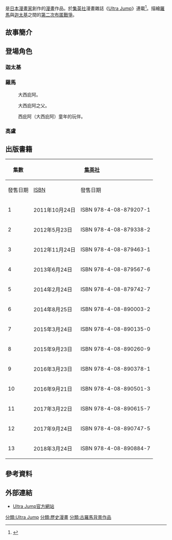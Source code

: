 {{expand|time=2016-07-06T14:00:49+00:00}}
{{Infobox animanga/Headerofja
|標題 = 軍神榮耀 ─西庇阿與漢尼拔─
|圖像 = 
|尺寸 = 
|說明 = 
|日文名稱 = アド・アストラ -スキピオとハンニバル-
|英文名稱 = Ad Astra - Scipio to Hannibal -
|假名 = 
|羅馬字 = 
|類型 = [[青年漫畫|青年漫畫]]、[[歷史漫畫|歷史漫畫]]
}}
{{Infobox animanga/Manga
|標題 = 
|作者 = {{lang|ja|カガノミハチ}}
|作畫 = 
|出版社 = {{flagicon|Japan}} [[集英社|集英社]]<br/>{{Flagicon|TWN}} [[青文出版社|青文出版社]]
|連載雜誌 = [[Ultra_Jump|Ultra Jump]]
|label = Young Jump Comics Ultra
|網路 = 
|開始日 = 2011年3月
|結束日 = 2018年1月
|開始 = 2011年4月号
|結束 = 2018年2月号
|冊數 = 全13冊
|話數 = 
|其他 = 
}}
{{Infobox animanga/Footerofja}}

{{日本作品|'''軍神榮耀 ─西庇阿與漢尼拔─'''|アド・アストラ -スキピオとハンニバル-}}是[[日本漫畫家|日本漫畫家]]{{lang|ja|カガノミハチ}}創作的[[日本漫畫|漫畫]]作品。於[[集英社|集英社]]漫畫雜誌《[[Ultra_Jump|Ultra Jump]]》連載<ref>{{cite web|script-title=ja:「アド・アストラ」4巻は集英社初のデジタル版同時発売|url=http://natalie.mu/comic/news/92526|website=[[Natalie_(網站)|Natalie]]|accessdate=2016年7月6日|language=ja|date=2013年6月11日|archive-date=2016年8月15日|archive-url=https://web.archive.org/web/20160815001620/http://natalie.mu/comic/news/92526|dead-url=no}}</ref>。描繪[[羅馬共和國|羅馬]]與[[迦太基|迦太基]]之間的[[第二次布匿戰爭|第二次布匿戰爭]]。

== 故事簡介 ==

== 登場角色 ==
=== 迦太基 ===
; {{nihongo|[[漢尼拔·巴卡|漢尼拔·巴卡]]|ハンニバル・バルカ}}

; {{nihongo|[[哈米爾卡·巴卡|哈米爾卡·巴卡]]|ハミルカル・バルカ}}

; {{nihongo|席雷諾斯|シレノス}}

; {{nihongo|[[馬戈·巴卡|馬戈·巴卡]]|マゴ・バルカ}}

; {{nihongo|瑪哈巴爾|マハルバル}}

=== 羅馬 ===
; {{nihongo|[[大西庇阿|普布利烏斯·科爾內利烏斯·西庇阿]]|プブリウス・コルネリウス・スキピオ}}
: 大西庇阿。

; {{nihongo|[[普布利烏斯·科爾內利烏斯·西庇阿|普布利烏斯·科爾內利烏斯·西庇阿]]|プブリウス・コルネリウス・スキピオ}}
: 大西庇阿之父。

; {{nihongo|蓋烏斯•萊利烏斯|ガイウス・ラエリウス}}
: 西庇阿（大西庇阿）童年的玩伴。

=== 高盧 ===

== 出版書籍 ==
{| class=wikitable style="font-size:small;"
!rowspan="2"|集數
!colspan="2"|{{flagicon|JPN}} [[集英社|集英社]]
!colspan="2"|{{flagicon|TWN}} [[青文出版社|青文出版社]]
|-
!發售日期!![[ISBN|ISBN]]!!發售日期!!ISBN / [[EAN|EAN]]
|-
! 1
| 2011年10月24日 || ISBN 978-4-08-879207-1
| 2013年10月7日 || ISBN 978-986-310-757-6
|-
! 2
| 2012年5月23日 || ISBN 978-4-08-879338-2
| 2014年5月9日 || ISBN 978-986-356-015-9
|-
! 3
| 2012年11月24日 || ISBN 978-4-08-879463-1
| 2014年11月8日 || EAN 471-801-601064-2
|-
! 4
| 2013年6月24日 || ISBN 978-4-08-879567-6
| 2015年5月9日 || EAN 471-801-601272-1
|-
! 5
| 2014年2月24日 || ISBN 978-4-08-879742-7
| 2015年12月5日 || EAN 471-801-601496-1
|-
! 6
| 2014年8月25日 || ISBN 978-4-08-890003-2
| 2016年4月20日 || EAN 471-801-601809-9
|-
! 7
| 2015年3月24日 || ISBN 978-4-08-890135-0
| 2016年7月8日 || EAN 471-801-601902-7
|-
! 8
| 2015年9月23日 || ISBN 978-4-08-890260-9
| 2016年9月14日 || EAN 471-801-602030-6
|-
! 9
| 2016年3月23日 || ISBN 978-4-08-890378-1
|  || 
|-
! 10
| 2016年9月21日 || ISBN 978-4-08-890501-3
|  || 
|-
! 11
| 2017年3月22日 || ISBN 978-4-08-890615-7
|  || 
|-
! 12
| 2017年9月24日 || ISBN 978-4-08-890747-5
|  || 
|-
! 13
| 2018年3月24日 || ISBN 978-4-08-890884-7
|  || 
|}

== 參考資料 ==
{{reflist}}

== 外部連結 ==
* {{ja}}[https://web.archive.org/web/20160603235817/http://ultra.shueisha.co.jp/artist/14/ Ultra Jump官方網站]

{{DEFAULTSORT:Ad Astra}}

[[分類:Ultra_Jump|分類:Ultra Jump]]
[[分類:歷史漫畫|分類:歷史漫畫]]
[[分類:古羅馬背景作品|分類:古羅馬背景作品]]